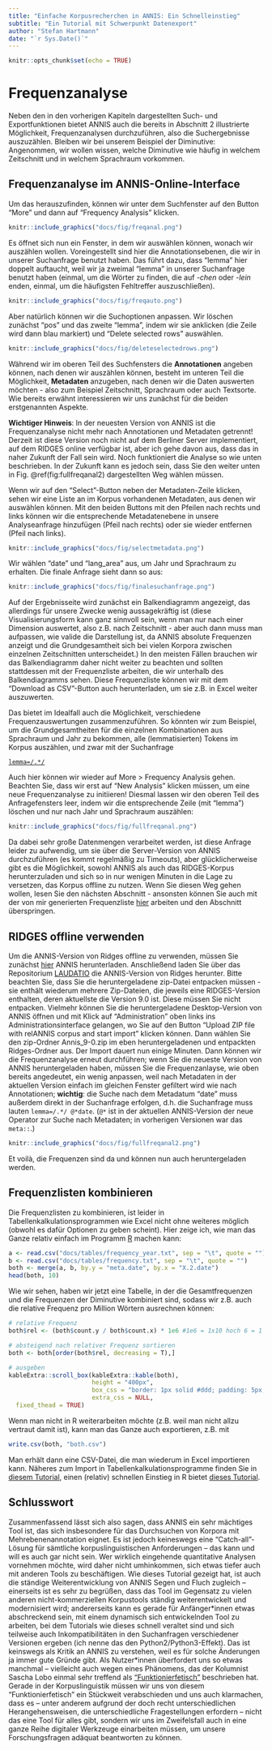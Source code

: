 ```yaml
---
title: "Einfache Korpusrecherchen in ANNIS: Ein Schnelleinstieg"
subtitle: "Ein Tutorial mit Schwerpunkt Datenexport"
author: "Stefan Hartmann"
date: "`r Sys.Date()`"
---
```


```r
knitr::opts_chunk$set(echo = TRUE)
```


# Frequenzanalyse

Neben den in den vorherigen Kapiteln dargestellten Such- und Exportfunktionen bietet ANNIS auch die bereits in Abschnitt 2 illustrierte Möglichkeit, Frequenzanalysen durchzuführen, also die Suchergebnisse auszuzählen. Bleiben wir bei unserem Beispiel der Diminutive: Angenommen, wir wollen wissen, welche Diminutive wie häufig in welchem Zeitschnitt und in welchem Sprachraum vorkommen. 

## Frequenzanalyse im ANNIS-Online-Interface

Um das herauszufinden, können wir unter dem Suchfenster auf den Button "More" und dann auf "Frequency Analysis" klicken. 


```r
knitr::include_graphics("docs/fig/freqanal.png")
```

Es öffnet sich nun ein Fenster, in dem wir auswählen können, wonach wir auszählen wollen. Voreingestellt sind hier die Annotationsebenen, die wir in unserer Suchanfrage benutzt haben. Das führt dazu, dass "lemma" hier doppelt auftaucht, weil wir ja zweimal "lemma" in unserer Suchanfrage benutzt haben (einmal, um die Wörter zu finden, die auf *-chen* oder *-lein* enden, einmal, um die häufigsten Fehltreffer auszuschließen).


```r
knitr::include_graphics("docs/fig/freqauto.png")
```

Aber natürlich können wir die Suchoptionen anpassen. Wir löschen zunächst "pos" und das zweite "lemma", indem wir sie anklicken (die Zeile wird dann blau markiert) und "Delete selected rows" auswählen.

```r
knitr::include_graphics("docs/fig/deleteselectedrows.png")
```

Während wir im oberen Teil des Suchfensters die **Annotationen** angeben können, nach denen wir auszählen können, besteht im unteren Teil die Möglichkeit, **Metadaten** anzugeben, nach denen wir die Daten auswerten möchten - also zum Beispiel Zeitschnitt, Sprachraum oder auch Textsorte. Wie bereits erwähnt interessieren wir uns zunächst für die beiden erstgenannten Aspekte. 

**Wichtiger Hinweis**: In der neuesten Version von ANNIS ist die Frequenzanalyse nicht mehr nach Annotationen und Metadaten getrennt! Derzeit ist diese Version noch nicht auf dem Berliner Server implementiert, auf dem RIDGES online verfügbar ist, aber ich gehe davon aus, dass das in naher Zukunft der Fall sein wird. Noch funktioniert die Analyse so wie unten beschrieben. In der Zukunft kann es jedoch sein, dass Sie den weiter unten in Fig. \@ref(fig:fullfreqanal2) dargestellten Weg wählen müssen.

Wenn wir auf den "Select"-Button neben der Metadaten-Zeile klicken, sehen wir eine Liste an im Korpus vorhandenen Metadaten, aus denen wir auswählen können. Mit den beiden Buttons mit den Pfeilen nach rechts und links können wir die entsprechende Metadatenebene in unsere Analyseanfrage hinzufügen (Pfeil nach rechts) oder sie wieder entfernen (Pfeil nach links).


```r
knitr::include_graphics("docs/fig/selectmetadata.png")
```

Wir wählen "date" und "lang_area" aus, um Jahr und Sprachraum zu erhalten. Die finale Anfrage sieht dann so aus:


```r
knitr::include_graphics("docs/fig/finalesuchanfrage.png")
```

Auf der Ergebnisseite wird zunächst ein Balkendiagramm angezeigt, das allerdings für unsere Zwecke wenig aussagekräftig ist (diese Visualisierungsform kann ganz sinnvoll sein, wenn man nur nach einer Dimension auswertet, also z.B. nach Zeitschnitt - aber auch dann muss man aufpassen, wie valide die Darstellung ist, da ANNIS absolute Frequenzen anzeigt und die Grundgesamtheit sich bei vielen Korpora zwischen einzelnen Zeitschnitten unterscheidet.) In den meisten Fällen brauchen wir das Balkendiagramm daher nicht weiter zu beachten und sollten stattdessen mit der Frequenzliste arbeiten, die wir unterhalb des Balkendiagramms sehen. Diese Frequenzliste können wir mit dem "Download as CSV"-Button auch herunterladen, um sie z.B. in Excel weiter auszuwerten. 

Das bietet im Idealfall auch die Möglichkeit, verschiedene Frequenzauswertungen zusammenzuführen. So könnten wir zum Beispiel, um die Grundgesamtheiten für die einzelnen Kombinationen aus Sprachraum und Jahr zu bekommen, alle (lemmatisierten) Tokens im Korpus auszählen, und zwar mit der Suchanfrage

[`lemma=/.*/`](https://korpling.german.hu-berlin.de/annis3/?id=9914947c-b110-4e43-b44d-340c77f53a5b)

Auch hier können wir wieder auf More > Frequency Analysis gehen. Beachten Sie, dass wir erst auf "New Analysis" klicken müssen, um eine neue Frequenzanalyse zu initiieren! Diesmal lassen wir den oberen Teil des Anfragefensters leer, indem wir die entsprechende Zeile (mit "lemma") löschen und nur nach Jahr und Sprachraum auszählen:

```r
knitr::include_graphics("docs/fig/fullfreqanal.png")
```

Da dabei sehr große Datenmengen verarbeitet werden, ist diese Anfrage leider zu aufwendig, um sie über die Server-Version von ANNIS durchzuführen (es kommt regelmäßig zu Timeouts), aber glücklicherweise gibt es die Möglichkeit, sowohl ANNIS als auch das RIDGES-Korpus herunterzuladen und sich so in nur wenigen Minuten in die Lage zu versetzen, das Korpus offline zu nutzen. Wenn Sie diesen Weg gehen wollen, lesen Sie den nächsten Abschnitt - ansonsten können Sie auch mit der von mir generierten Frequenzliste [hier](https://github.com/empirical-linguistics/einfache-korpusrecherchen-annis/blob/master/docs/tables/frequency_year.txt) arbeiten und den Abschnitt überspringen.


## RIDGES offline verwenden

Um die ANNIS-Version von Ridges offline zu verwenden, müssen Sie zunächst [hier](https://corpus-tools.org/annis/) ANNIS herunterladen. Anschließend laden Sie über das Repositorium [LAUDATIO](https://www.laudatio-repository.org/browse/corpus/PySSCnMB7CArCQ9CNKFY/corpora) die ANNIS-Version von Ridges herunter. Bitte beachten Sie, dass Sie die heruntergeladene zip-Datei entpacken müssen - sie enthält wiederum mehrere Zip-Dateien, die jeweils eine RIDGES-Version enthalten, deren aktuellste die Version 9.0 ist. Diese müssen Sie nicht entpacken. Vielmehr können Sie die heruntergeladene Desktop-Version von ANNIS öffnen und mit Klick auf "Administration" oben links ins Administrationsinterface gelangen, wo Sie auf den Button "Upload ZIP file with relANNIS corpus and start import" klicken können. Dann wählen Sie den zip-Ordner Annis_9-0.zip im eben heruntergeladenen und entpackten Ridges-Ordner aus. Der Import dauert nun einige Minuten. Dann können wir die Frequenzanalyse erneut durchführen; wenn Sie die neueste Version von ANNIS heruntergeladen haben, müssen Sie die Frequenzanlayse, wie oben bereits angedeutet, ein wenig anpassen, weil nach Metadaten in der aktuellen Version einfach im gleichen Fenster gefiltert wird wie nach Annotationen; **wichtig**: die Suche nach dem Metadatum "date" muss außerdem direkt in der Suchanfrage erfolgen, d.h. die Suchanfrage muss lauten `lemma=/.*/ @*date`. (`@*` ist in der aktuellen ANNIS-Version der neue Operator zur Suche nach Metadaten; in vorherigen Versionen war das `meta::`.)

```r
knitr::include_graphics("docs/fig/fullfreqanal2.png")
```

Et voilà, die Frequenzen sind da und können nun auch heruntergeladen werden.


## Frequenzlisten kombinieren

Die Frequenzlisten zu kombinieren, ist leider in Tabellenkalkulationsprogrammen wie Excel nicht ohne weiteres möglich (obwohl es dafür Optionen zu geben scheint). Hier zeige ich, wie man das Ganze relativ einfach im Programm [R](https://www.r-project.org/) machen kann:

```r

a <- read.csv("docs/tables/frequency_year.txt", sep = "\t", quote = "")
b <- read.csv("docs/tables/frequency.txt", sep = "\t", quote = "")
both <- merge(a, b, by.y = "meta.date", by.x = "X.2.date")
head(both, 10)

```

Wie wir sehen, haben wir jetzt eine Tabelle, in der die Gesamtfrequenzen und die Frequenzen der Diminutive kombiniert sind, sodass wir z.B. auch die relative Frequenz pro Million Wörtern ausrechnen können:

```r

# relative Frequenz
both$rel <- (both$count.y / both$count.x) * 1e6 #1e6 = 1x10 hoch 6 = 1 Million

# absteigend nach relativer Frequenz sortieren
both <- both[order(both$rel, decreasing = T),]


```

```r

# ausgeben
kableExtra::scroll_box(kableExtra::kable(both),
                       height = "400px",
                       box_css = "border: 1px solid #ddd; padding: 5px; ",
                       extra_css = NULL,
  fixed_thead = TRUE)

```

Wenn man nicht in R weiterarbeiten möchte (z.B. weil man nicht allzu vertraut damit ist), kann man das Ganze auch exportieren, z.B. mit

```r

write.csv(both, "both.csv")

```

Man erhält dann eine CSV-Datei, die man wiederum in Excel importieren kann. Näheres zum Import in Tabellenkalkulationsprogramme finden Sie in [diesem Tutorial](https://empirical-linguistics.github.io/ems/datenaufbereitung/index.html), einen (relativ) schnellen Einstieg in R bietet [dieses Tutorial](https://hartmast.github.io/sprachgeschichte/begleitmaterial/07-Schnelleinstieg%20in%20R.pdf).


## Schlusswort

Zusammenfassend lässt sich also sagen, dass ANNIS ein sehr mächtiges Tool ist, das sich insbesondere für das Durchsuchen von Korpora mit Mehrebenenannotation eignet. Es ist jedoch keineswegs eine "Catch-all"-Lösung für sämtliche korpuslinguistischen Anforderungen -- das kann und will es auch gar nicht sein. Wer wirklich eingehende quantitative Analysen vornehmen möchte, wird daher nicht umhinkommen, sich etwas tiefer auch mit anderen Tools zu beschäftigen. Wie dieses Tutorial gezeigt hat, ist auch die ständige Weiterentwicklung von ANNIS Segen und Fluch zugleich -- einerseits ist es sehr zu begrüßen, dass das Tool im Gegensatz zu vielen anderen nicht-kommerziellen Korpustools ständig weiterentwickelt und modernisiert wird; andererseits kann es gerade für Anfänger\*innen etwas abschreckend sein, mit einem dynamisch sich entwickelnden Tool zu arbeiten, bei dem Tutorials wie dieses schnell veraltet sind und sich teilweise auch Inkompatibilitäten in den Suchanfragen verschiedener Versionen ergeben (ich nenne das den Python2/Python3-Effekt). Das ist keinswegs als Kritik an ANNIS zu verstehen, weil es für solche Änderungen ja immer gute Gründe gibt. Als Nutzer\*innen überfordert uns so etwas manchmal -- vielleicht auch wegen eines Phänomens, das der Kolumnist Sascha Lobo einmal sehr treffend als ["Funktionierfetisch"](https://www.spiegel.de/netzwelt/netzpolitik/digitalisierungsdrama-in-deutschland-hauptsache-es-funktioniert-fuer-mich-kolumne-a-679a1db0-d295-46ab-ad7f-fd7191d4efa9) beschrieben hat. Gerade in der Korpuslinguistik müssen wir uns von diesem "Funktionierfetisch" ein Stückweit verabschieden und uns auch klarmachen, dass es -- unter anderem aufgrund der doch recht unterschiedlichen Herangehensweisen, die unterschiedliche Fragestellungen erfordern -- nicht das eine Tool für alles gibt, sondern wir uns im Zweifelsfall auch in eine ganze Reihe digitaler Werkzeuge einarbeiten müssen, um unsere Forschungsfragen adäquat beantworten zu können.
